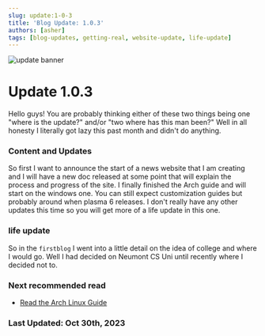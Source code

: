 ```yaml
---
slug: update:1-0-3
title: 'Blog Update: 1.0.3'
authors: [asher]
tags: [blog-updates, getting-real, website-update, life-update]
---
```


![update banner](/img/update.jpg)

<!--truncate-->


# Update 1.0.3

Hello guys! You are probably thinking either of these two things being one "where is the update?" and/or "two where has this man been?" Well in all honesty I literally got lazy this past month and didn't do anything.

### Content and Updates

So first I want to announce the start of a news website that I am creating and I will have a new doc released at some point that will explain the process and progress of the site.
I finally finished the Arch guide and will start on the windows one. You can still expect customization guides but probably around when plasma 6 releases.
I don't really have any other updates this time so you will get more of a life update in this one.

### life update

So in the `firstblog` I went into a little detail on the idea of college and where I would go. Well I had decided on Neumont CS Uni until recently where I decided not to.

### Next recommended read

- [Read the Arch Linux Guide](../2023-10-19/archguide.mdx)

### Last Updated: Oct 30th, 2023
